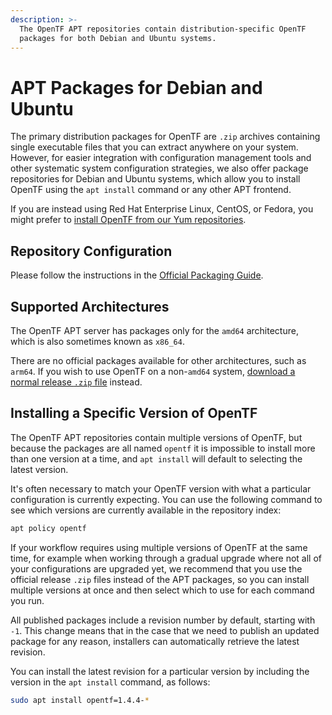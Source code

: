 ```yaml
---
description: >-
  The OpenTF APT repositories contain distribution-specific OpenTF
  packages for both Debian and Ubuntu systems.
---
```


# APT Packages for Debian and Ubuntu

The primary distribution packages for OpenTF are `.zip` archives containing
single executable files that you can extract anywhere on your system. However,
for easier integration with configuration management tools and other systematic
system configuration strategies, we also offer package repositories for
Debian and Ubuntu systems, which allow you to install OpenTF using the
`apt install` command or any other APT frontend.

If you are instead using Red Hat Enterprise Linux, CentOS, or Fedora, you
might prefer to [install OpenTF from our Yum repositories](/docs/cli/install/yum).

## Repository Configuration

Please follow the instructions in the [Official Packaging Guide](https://www.placeholderplaceholderplaceholder.com/official-packaging-guide).

## Supported Architectures

The OpenTF APT server has packages only for the `amd64`
architecture, which is also sometimes known as `x86_64`.

There are no official packages available for other architectures, such as
`arm64`. If you wish to use OpenTF on a non-`amd64` system,
[download a normal release `.zip` file](/docs/downloads) instead.

## Installing a Specific Version of OpenTF

The OpenTF APT repositories contain multiple versions of OpenTF, but
because the packages are all named `opentf` it is impossible to install
more than one version at a time, and `apt install` will default to selecting
the latest version.

It's often necessary to match your OpenTF version with what a particular
configuration is currently expecting. You can use the following command to
see which versions are currently available in the repository index:

```bash
apt policy opentf
```

If your workflow requires using multiple versions of OpenTF at the same
time, for example when working through a gradual upgrade where not all
of your configurations are upgraded yet, we recommend that you use the
official release `.zip` files instead of the APT packages, so you can install
multiple versions at once and then select which to use for each command you
run.

All published packages include a revision number by
default, starting with `-1`. This change means that in the case that we need
to publish an updated package for any reason, installers can automatically
retrieve the latest revision.

You can install the latest revision for a particular version by including the
version in the `apt install` command, as follows:

```bash
sudo apt install opentf=1.4.4-*
```
